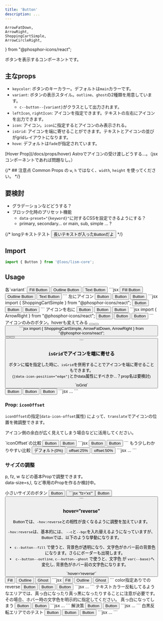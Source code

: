```yaml
---
title: 'Button'
description: ...
---
```


	ArrowFatDown,
	ArrowRight,
	ShoppingCartSimple,
	ArrowCircleRight,
} from "@phosphor-icons/react";

ボタンを表示するコンポーネントです。

## 主なprops
- `keycolor`: ボタンのキーカラー。デフォルトは`main`カラーです。
- `variant`: ボタンの表示スタイル。`outline`、`ghost`の2種類を用意しています。
	- `c--button--{variant}`がクラスとして出力されます。
- `leftIcon`, `rightIcon`: アイコンを指定できます。テキストの左右にアイコンを出力できます。
- `icon`: アイコン。`icon`に指定するとアイコンのみ表示される。
- `isGrid`: アイコンを端に寄せることができます。テキストとアイコンの並びがgridレイアウトになります。
- `hove`: デフォルトは`fade`が指定されています。

<Reference>
[Hover Prop](/docs/props/hover)
</Reference>

<Alert preset="info">
Astroでアイコンの受け渡しどうする...。（jsxコンポーネントであれば問題なし。）
</Alert>



{/* ## 注意点
Common Props の `w`, `h` ではなく、`width`, `height` を使ってください。 */}


## 要検討
- グラデーションなどどうする？
- ブロック化時のプリセット機能
	- `data-preset="{keyword}"`に対するCSSを設定できるようにする？
	- primary, secondary... or main, sub, simple ... ?

{/* <Preview>
	<PreviewTitle>longテキストテスト</PreviewTitle>
	<PreviewArea resize p={20}>
		<Button href='###' w='10rem'>長いテキストが入ったButtonだよ</Button>
	</PreviewArea>
</Preview> */}


## Import

```js
import { Button } from '@loos/lism-core';
```


## Usage


<Preview>
	<PreviewTitle>各`variant`</PreviewTitle>
	<PreviewArea resize p={20}>
		<Cluster gap={20}>
			<Button href='###'>Fill Button</Button>
			<Button href='###' variant="outline">Outline Button</Button>
			<Button href='###' variant="ghost">Text Button</Button>
		</Cluster>
	</PreviewArea>
	<PreviewCode>
		```jsx
		<Cluster gap={20}>
			<Button href='###'>Fill Button</Button>
			<Button href='###' variant="outline">Outline Button</Button>
			<Button href='###' variant="ghost">Text Button</Button>
		</Cluster>
		```
	</PreviewCode>
</Preview>


<Preview>
	<PreviewTitle>左にアイコン</PreviewTitle>
	<PreviewArea resize p={20}>
		<Cluster gap={20}>
			<Button href='###' leftIcon={ShoppingCartSimple}>Button</Button>
			<Button href='###' leftIcon={ShoppingCartSimple} variant="outline">Button</Button>
			<Button href='###' leftIcon={ShoppingCartSimple} variant="ghost">Button</Button>
		</Cluster>
</PreviewArea>
<PreviewCode>
```jsx
import { ShoppingCartSimple } from "@phosphor-icons/react";

<Cluster gap={20}>
	<Button href='###' leftIcon={ShoppingCartSimple}>Button</Button>
	<Button href='###' leftIcon={ShoppingCartSimple} variant="outline">Button</Button>
	<Button href='###' leftIcon={ShoppingCartSimple} variant="ghost">Button</Button>
</Cluster>
```
</PreviewCode>
</Preview>


<Preview>
	<PreviewTitle>アイコンを右に</PreviewTitle>
	<PreviewArea resize p={20}>
		<Cluster gap={20}>
			<Button href='###' rightIcon={ArrowRight}>Button</Button>
			<Button href='###' rightIcon={ArrowRight} variant="outline">Button</Button>
			<Button href='###' rightIcon={ArrowRight} variant="ghost">Button</Button>
		</Cluster>
	</PreviewArea>
<PreviewCode>
```jsx
import { ArrowRight } from "@phosphor-icons/react";

<Cluster gap={20}>
	<Button href='###' rightIcon={ArrowRight}>Button</Button>
	<Button href='###' rightIcon={ArrowRight} variant="outline">Button</Button>
	<Button href='###' rightIcon={ArrowRight} variant="ghost">Button</Button>
</Cluster>
```
</PreviewCode>
</Preview>

<Preview>
	<PreviewTitle>アイコンのみのボタン。hoverも変えてみる</PreviewTitle>
	<PreviewArea resize p={20}>
		<Cluster gap={20}>
			<Button href='###' icon={ShoppingCartSimple} hover="up" />
			<Button href='###' icon={ArrowFatDown} hover="shadow" variant="outline" />
			<Button href='###' icon={ArrowRight} hover={{bgc:'base-3'}} variant="ghost" />
		</Cluster>
	</PreviewArea>
<PreviewCode>
```jsx
import { ShoppingCartSimple, ArrowFatDown, ArrowRight } from "@phosphor-icons/react";

<Cluster gap={20}>
	<Button href='###' icon={ShoppingCartSimple} hover="up" />
	<Button href='###' icon={ArrowFatDown} hover="shadow" variant="outline" />
	<Button href='###' icon={ArrowRight} hover={{bgc:'base-3'}} variant="ghost" />
</Cluster>
```
</PreviewCode>
</Preview>



### `isGrid`でアイコンを端に寄せる

ボタンに幅を指定した時に、`isGrid`を併用することでアイコンを端に寄せることもできます。  
(`[data-icon-position="edge"]`とかdata属性にすべきか...？prop名は要検討)


<Preview>
	<PreviewTitle>`isGrid`</PreviewTitle>
	<PreviewArea resize p={20} isFlow={20}>
			<Button href='###' leftIcon={ShoppingCartSimple} w="100%" maxW="20em" isGrid>Button</Button>
			<Button href='###' rightIcon={ArrowRight} w="100%" maxW="20em" isGrid>Button</Button>
			<Button
				href='###'
				leftIcon={ShoppingCartSimple}
				rightIcon={ArrowRight}
				w="100%"
				maxW="20em"
				isGrid
			>Button</Button>
	</PreviewArea>
	<PreviewCode>
		```jsx
		...
		```
	</PreviewCode>
</Preview>


### Prop: `iconOffset`

`iconOffset`の指定(`data-icon-offset`属性) によって、`translate`でアイコンの位置を微調整できます。

アイコン側の余白が広く見えてしまう場合などに活用してください。

<Preview>
	<PreviewTitle>`iconOffset`の比較</PreviewTitle>
	<PreviewArea resize p={20} isFlow='s'>
		<Button href='###' iconOffset="0%" rightIcon={ArrowRight}>Button</Button>
		<Button href='###' iconOffset="10%" rightIcon={ArrowRight}>Button</Button>
	</PreviewArea>
	<PreviewCode>
		```jsx
		<Button href='###' iconOffset="0%" rightIcon={ArrowRight}>Button</Button>
		<Button href='###' iconOffset="10%" rightIcon={ArrowRight}>Button</Button>
		```
	</PreviewCode>
</Preview>

<Preview>
	<PreviewTitle>もう少しわかりやすい比較</PreviewTitle>
	<PreviewArea resize p={20} isFlow='s'>
		<Button
			href='###'
			rightIcon={ArrowRight}
			w="100%"
			maxW="20em"
			isGrid
		>デフォルト(0%)</Button>
		<Button
			iconOffset="25%"
			href='###'
			rightIcon={ArrowRight}
			w="100%"
			maxW="20em"
			isGrid
		>offset:25%</Button>
		<Button
			iconOffset="50%"
			href='###'
			rightIcon={ArrowRight}
			w="100%"
			maxW="20em"
			isGrid
		>offset:50%</Button>
	</PreviewArea>
	<PreviewCode>
		```jsx
		...
		```
	</PreviewCode>
</Preview>


### サイズの調整

p, fz, w などの基本Propで調整できます。  
data-size=s,l, など専用のPropを作るか検討中。

<Preview>
	<PreviewTitle>小さいサイズのボタン</PreviewTitle>
	<PreviewArea resize p={20}>
		<Cluster gap={20}>
			<Button href='###' keycolor='purple' fz='xs' p={10} hover='reverse' leftIcon={ArrowRight}>Button</Button>
			<Button href='###' fz='xs' p={20} hover='fade' icon={ShoppingCartSimple} />
		</Cluster>
	</PreviewArea>
	<PreviewCode>
		```jsx "fz='xs'"
		<Cluster gap={20}>
			<Button href='###' keycolor='purple' fz='xs' p={10} hover='reverse' leftIcon={ArrowRight}>Button</Button>
			<Button href='###' fz='xs' p={20} hover='fade' icon={ShoppingCartSimple} />
		</Cluster>
		```
	</PreviewCode>
</Preview>


### hover="reverse"

Buttonでは、`-hov:reverse`との相性が良くなるように調整を加えています。

`-hov:reverse`は、基本的には、 `--c`と`--bgc`を入れ替えるようになっていますが、Buttonでは、以下のような挙動になります。

- `c--button--fill` で使うと、背景色が透明になり、文字色がホバー前の背景色になります。さらにボーダーも出現します。
- `c--button--outline`, `c--button--ghost` で使うと、文字色 が `var(--base)`へ変化し, 背景色がホバー前の文字色になります。

<Preview>
	<PreviewTitle>`hover='reverse'`</PreviewTitle>
	<PreviewArea resize p={20}>
		<Cluster gap={20}>
			<Button href='###' hover='reverse'>Fill</Button>
			<Button href='###' hover='reverse' variant='outline'>Outline</Button>
			<Button href='###' hover='reverse' variant='ghost'>Ghost</Button>
		</Cluster>
	</PreviewArea>
	<PreviewCode>
		```jsx
		<Cluster gap={20}>
			<Button href='###' hover='reverse'>Fill</Button>
			<Button href='###' hover='reverse' variant='outline'>Outline</Button>
			<Button href='###' hover='reverse' variant='ghost'>Ghost</Button>
		</Cluster>
		```
	</PreviewCode>
</Preview>

<Preview>
	<PreviewTitle>color指定ありでのreverse</PreviewTitle>
	<PreviewArea resize p={20}>
		<Cluster gap={20}>
			<Button href='###' hover='reverse' keycolor='blue'>Button</Button>
			<Button href='###' hover='reverse' variant='outline' keycolor='pink'>Button</Button>
			<Button href='###' hover='reverse' variant='ghost' bgc='base-2'>Button</Button>
		</Cluster>
	</PreviewArea>
	<PreviewCode>
		```jsx
		...
		```
	</PreviewCode>
</Preview>

<Alert preset='warning'>
テキストカラー反転してるようなエリアでは、真っ白になったり真っ黒になったりすることに注意が必要です。その場合、ホバー時の文字色を明示的に指定してください。
</Alert>

<Preview>
	<PreviewTitle>真っ白になってしまう</PreviewTitle>
	<PreviewArea resize p={20}>
		<Box p='40' hasLayer c='base'>
			<MediaLayer src="/img.jpg" alt="" width={960} height={640} z='-1'/>
			<FilterLayer blur='4px' z='-1'/>
			<FilterLayer bgc="#000" opacity='0.5' z='-1'/>
			<DammyText />
			<Cluster mbs={30} gap={20}>
				<Button href='###' keycolor='base' hover="reverse" variant="outline">Button</Button>
				<Button href='###' c='base' hover="reverse" variant="ghost">Button</Button>
			</Cluster>
		</Box>
	</PreviewArea>
	<PreviewCode>
		```jsx
		...
		```
	</PreviewCode>
</Preview>

<Preview>
	<PreviewTitle>解決策</PreviewTitle>
	<PreviewArea resize p={20}>
		<Box p='40' hasLayer c='base'>
			<MediaLayer src='/img.jpg' alt='' width={960} height={640} z='-1'/>
			<FilterLayer blur='4px' z='-1'/>
			<FilterLayer bgc='#000' opacity='0.5' z='-1'/>
			<DammyText />
			<Cluster mbs={30} gap={20}>
				<Button href='###' keycolor='base' hover={['reverse', { c:'content' }]} variant='outline'>Button</Button>
				<Button href='###' c='base' hover={['reverse', { c:'content' }]} variant='ghost'>Button</Button>
			</Cluster>
		</Box>
	</PreviewArea>
	<PreviewCode>
		```jsx
		...
		```
	</PreviewCode>
</Preview>


<Preview>
	<PreviewTitle>白黒反転エリアでのテスト</PreviewTitle>
	<PreviewArea resize p={20}>
		<Box p='40' hasLayer c='base'>
			<MediaLayer src='/img.jpg' alt='' width={960} height={640} z='-1'/>
			<FilterLayer blur='4px' z='-1'/>
			<FilterLayer bgc='#000' opacity='0.5' z='-1'/>
			<DammyText />
			<Cluster mbs={30} gap={20}>
				<Button href='###' hover='reverse' variant='fill'>Button</Button>
				<Button href='###' hover={['reverse', { bgc:'transparent' }]} variant='fill'>Button</Button>
				<Button href='###' bgc='base' c='content' hover={['reverse', { bgc:'transparent' }]} variant='fill'>Button</Button>
			</Cluster>
		</Box>
	</PreviewArea>
	<PreviewCode>
		```jsx
		...
		```
	</PreviewCode>
</Preview>

